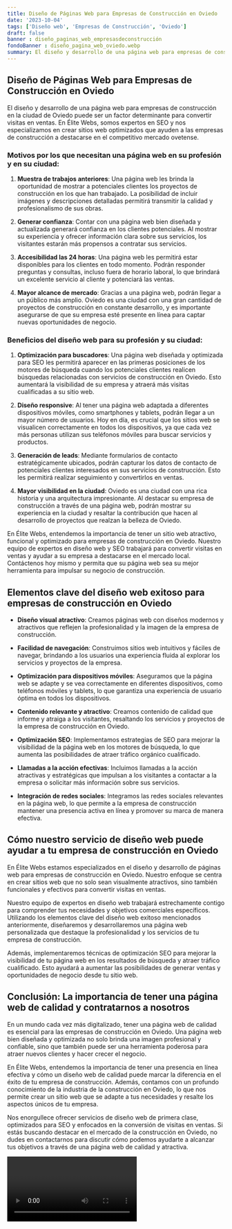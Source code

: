 ```yaml
---
title: Diseño de Páginas Web para Empresas de Construcción en Oviedo
date: '2023-10-04'
tags: ['Diseño web', 'Empresas de Construcción', 'Oviedo']
draft: false
banner : diseño_paginas_web_empresasdeconstrucción
fondoBanner : diseño_pagina_web_oviedo.webp
summary: El diseño y desarrollo de una página web para empresas de construcción en la ciudad de Oviedo puede ser un factor determinante para convertir visitas en ventas. En Élite Webs, somos expertos en SEO y nos especializamos en crear sitios web optimizados que ayuden a las empresas de construcción a destacarse en el competitivo mercado ovetense.
---
```


## Diseño de Páginas Web para Empresas de Construcción en Oviedo

El diseño y desarrollo de una página web para empresas de construcción en la ciudad de Oviedo puede ser un factor determinante para convertir visitas en ventas. En Élite Webs, somos expertos en SEO y nos especializamos en crear sitios web optimizados que ayuden a las empresas de construcción a destacarse en el competitivo mercado ovetense.

### Motivos por los que necesitan una página web en su profesión y en su ciudad:

1. **Muestra de trabajos anteriores**: Una página web les brinda la oportunidad de mostrar a potenciales clientes los proyectos de construcción en los que han trabajado. La posibilidad de incluir imágenes y descripciones detalladas permitirá transmitir la calidad y profesionalismo de sus obras.

2. **Generar confianza**: Contar con una página web bien diseñada y actualizada generará confianza en los clientes potenciales. Al mostrar su experiencia y ofrecer información clara sobre sus servicios, los visitantes estarán más propensos a contratar sus servicios.

3. **Accesibilidad las 24 horas**: Una página web les permitirá estar disponibles para los clientes en todo momento. Podrán responder preguntas y consultas, incluso fuera de horario laboral, lo que brindará un excelente servicio al cliente y potenciará las ventas.

4. **Mayor alcance de mercado**: Gracias a una página web, podrán llegar a un público más amplio. Oviedo es una ciudad con una gran cantidad de proyectos de construcción en constante desarrollo, y es importante asegurarse de que su empresa esté presente en línea para captar nuevas oportunidades de negocio.

### Beneficios del diseño web para su profesión y su ciudad:

1. **Optimización para buscadores**: Una página web diseñada y optimizada para SEO les permitirá aparecer en las primeras posiciones de los motores de búsqueda cuando los potenciales clientes realicen búsquedas relacionadas con servicios de construcción en Oviedo. Esto aumentará la visibilidad de su empresa y atraerá más visitas cualificadas a su sitio web.

2. **Diseño responsive**: Al tener una página web adaptada a diferentes dispositivos móviles, como smartphones y tablets, podrán llegar a un mayor número de usuarios. Hoy en día, es crucial que los sitios web se visualicen correctamente en todos los dispositivos, ya que cada vez más personas utilizan sus teléfonos móviles para buscar servicios y productos.

3. **Generación de leads**: Mediante formularios de contacto estratégicamente ubicados, podrán capturar los datos de contacto de potenciales clientes interesados en sus servicios de construcción. Esto les permitirá realizar seguimiento y convertirlos en ventas.

4. **Mayor visibilidad en la ciudad**: Oviedo es una ciudad con una rica historia y una arquitectura impresionante. Al destacar su empresa de construcción a través de una página web, podrán mostrar su experiencia en la ciudad y resaltar la contribución que hacen al desarrollo de proyectos que realzan la belleza de Oviedo.

En Élite Webs, entendemos la importancia de tener un sitio web atractivo, funcional y optimizado para empresas de construcción en Oviedo. Nuestro equipo de expertos en diseño web y SEO trabajará para convertir visitas en ventas y ayudar a su empresa a destacarse en el mercado local. Contáctenos hoy mismo y permita que su página web sea su mejor herramienta para impulsar su negocio de construcción.

<GifSeo />

<Cta />

## Elementos clave del diseño web exitoso para empresas de construcción en Oviedo

- **Diseño visual atractivo**: Creamos páginas web con diseños modernos y atractivos que reflejen la profesionalidad y la imagen de la empresa de construcción.

- **Facilidad de navegación**: Construimos sitios web intuitivos y fáciles de navegar, brindando a los usuarios una experiencia fluida al explorar los servicios y proyectos de la empresa.

- **Optimización para dispositivos móviles**: Aseguramos que la página web se adapte y se vea correctamente en diferentes dispositivos, como teléfonos móviles y tablets, lo que garantiza una experiencia de usuario óptima en todos los dispositivos.

- **Contenido relevante y atractivo**: Creamos contenido de calidad que informe y atraiga a los visitantes, resaltando los servicios y proyectos de la empresa de construcción en Oviedo.

- **Optimización SEO**: Implementamos estrategias de SEO para mejorar la visibilidad de la página web en los motores de búsqueda, lo que aumenta las posibilidades de atraer tráfico orgánico cualificado.

- **Llamadas a la acción efectivas**: Incluimos llamadas a la acción atractivas y estratégicas que impulsan a los visitantes a contactar a la empresa o solicitar más información sobre sus servicios.

- **Integración de redes sociales**: Integramos las redes sociales relevantes en la página web, lo que permite a la empresa de construcción mantener una presencia activa en línea y promover su marca de manera efectiva.

## Cómo nuestro servicio de diseño web puede ayudar a tu empresa de construcción en Oviedo

En Élite Webs estamos especializados en el diseño y desarrollo de páginas web para empresas de construcción en Oviedo. Nuestro enfoque se centra en crear sitios web que no solo sean visualmente atractivos, sino también funcionales y efectivos para convertir visitas en ventas.

Nuestro equipo de expertos en diseño web trabajará estrechamente contigo para comprender tus necesidades y objetivos comerciales específicos. Utilizando los elementos clave del diseño web exitoso mencionados anteriormente, diseñaremos y desarrollaremos una página web personalizada que destaque la profesionalidad y los servicios de tu empresa de construcción.

Además, implementaremos técnicas de optimización SEO para mejorar la visibilidad de tu página web en los resultados de búsqueda y atraer tráfico cualificado. Esto ayudará a aumentar las posibilidades de generar ventas y oportunidades de negocio desde tu sitio web.

## Conclusión: La importancia de tener una página web de calidad y contratarnos a nosotros

En un mundo cada vez más digitalizado, tener una página web de calidad es esencial para las empresas de construcción en Oviedo. Una página web bien diseñada y optimizada no solo brinda una imagen profesional y confiable, sino que también puede ser una herramienta poderosa para atraer nuevos clientes y hacer crecer el negocio.

En Élite Webs, entendemos la importancia de tener una presencia en línea efectiva y cómo un diseño web de calidad puede marcar la diferencia en el éxito de tu empresa de construcción. Además, contamos con un profundo conocimiento de la industria de la construcción en Oviedo, lo que nos permite crear un sitio web que se adapte a tus necesidades y resalte los aspectos únicos de tu empresa.

Nos enorgullece ofrecer servicios de diseño web de primera clase, optimizados para SEO y enfocados en la conversión de visitas en ventas. Si estás buscando destacar en el mercado de la construcción en Oviedo, no dudes en contactarnos para discutir cómo podemos ayudarte a alcanzar tus objetivos a través de una página web de calidad y atractiva.

<Video />

<CtaBot job='Empresas de Construcción' city='Oviedo'/>

<Gmaps query='Oviedo+españa+maps' />